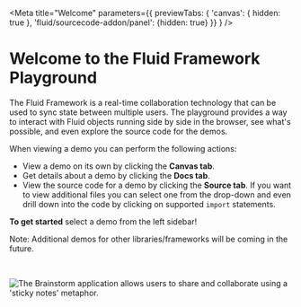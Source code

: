 
<Meta title="Welcome" parameters={{ previewTabs: { 'canvas': { hidden: true }, 'fluid/sourcecode-addon/panel': {hidden: true} }} } />

# Welcome to the Fluid Framework Playground

The Fluid Framework is a real-time collaboration technology that can be used to sync state between multiple users.
The playground provides a way to interact with Fluid objects running side by side in the browser, see what's possible,
and even explore the source code for the demos. 

When viewing a demo you can perform the following actions:

* View a demo on its own by clicking the **Canvas tab**.
* Get details about a demo by clicking the **Docs tab**. 
* View the source code for a demo by clicking the **Source tab**. If you want to view additional files you can select one from the drop-down 
and even drill down into the code by clicking on supported `import` statements.

**To get started** select a demo from the left sidebar!

Note: Additional demos for other libraries/frameworks will be coming in the future.

<br />

<img src="fluid-collab.png"
    alt="The Brainstorm application allows users to share and collaborate using a 'sticky notes' metaphor." />
